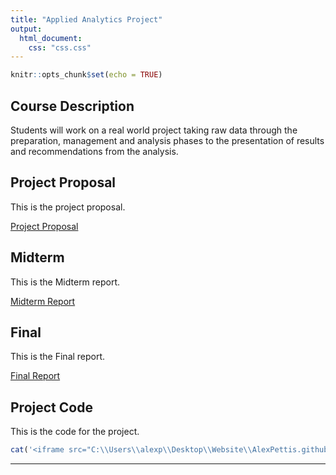 ```yaml
---
title: "Applied Analytics Project"
output:
  html_document:
    css: "css.css"
---
```


```r
knitr::opts_chunk$set(echo = TRUE)
```

## Course Description

Students will work on a real world project taking raw data through the preparation, management and analysis phases to the presentation of results and recommendations from the analysis.

## Project Proposal

This is the project proposal.

[Project Proposal](Analytics_Project/Project Proposal.pdf)

## Midterm

This is the Midterm report.

[Midterm Report](Analytics_Project/Midterm.pdf)

## Final

This is the Final report.

[Final Report](Analytics_Project/Final.pdf)

## Project Code

This is the code for the project.

```r

cat('<iframe src="C:\\Users\\alexp\\Desktop\\Website\\AlexPettis.github.io\\Analytics_Project\\Power_Project.html" width="100%" height="600px"></iframe>')

```

__________